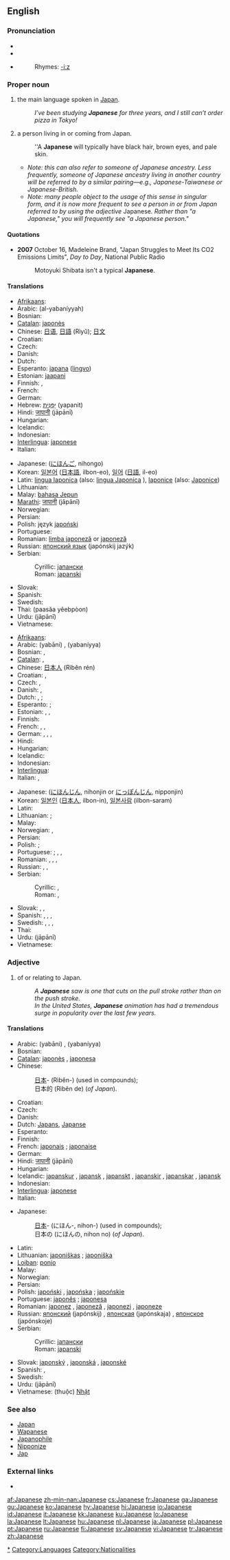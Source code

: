 {{interwiktionary|code=ja}}
{{see|:Category:Japanese language}}
==English==
{{wikipedia}}

===Pronunciation===
* {{IPA|/ˌʤæpəˈniːz/}}
* {{SAMPA|/%dZ{p@"ni:z/}}
* {{audio|en-us-Japanese.ogg|Audio (US)}}
*: Rhymes: [[Rhymes:English:-iːz|-iːz]]

===Proper noun===
{{en-proper noun}}

# {{uncountable}} the main language spoken in [[Japan]].
#: ''I’ve been studying '''Japanese''' for three years, and I still can’t order pizza in Tokyo!''
# {{countable}} a person living in or coming from Japan.
#: ''A '''Japanese''' will typically have black hair, brown eyes, and pale skin.
#* ''Note: this can also refer to someone of Japanese ancestry. Less frequently, someone of Japanese ancestry living in another country will be referred to by a similar pairing—e.g., Japanese-Taiwanese or Japanese-British.''
#* ''Note: many people object to the usage of this sense in singular form, and it is now more frequent to see a person in or from Japan referred to by using the adjective'' Japanese''. Rather than "a Japanese," you will frequently see "a Japanese person."''

====Quotations====
* '''2007''' October 16, Madeleine Brand, "Japan Struggles to Meet Its CO2 Emissions Limits", ''Day to Day'', National Public Radio
*: Motoyuki Shibata isn't a typical '''Japanese'''.

====Translations====
{{trans-top|Japanese language}}
* [[Afrikaans]]: {{t|af|Japannees}}
* Arabic: {{Arab|[[اليابانية]]}} (al-yabaníyyah) {{f}}
* Bosnian: {{t-|bs|japanski|m}}
* [[Catalan]]: [[japonès]]
* Chinese: [[日语]], [[日語]] (Rìyǔ); [[日文]]
* Croatian: {{t-|hr|japanski|m}}
* Czech: {{t+|cs|japonština|f}}
* Danish: {{t-|da|japansk}}
* Dutch: {{t+|nl|Japans}}
* Esperanto: [[japana]] ([[lingvo]])
* Estonian: [[jaapani]]
* Finnish: {{t+|fi|japani}}, {{t+|fi|japanilainen}}
* French: {{t+|fr|japonais|m}}
* German: {{t+|de|Japanisch|n}}
* Hebrew: [[יפנית|יָפָּנִית]] (yapanit)
* Hindi: [[जापानी]] (jāpānī)
* Hungarian: {{t+|hu|japán}}
* Icelandic: {{t+|is|japanska|f}}
* Indonesian: {{t+|id|bahasa Jepang|xs=Indonesian}}
* [[Interlingua]]: [[japonese]]
* Italian: {{t+|it|giapponese|m}}
{{trans-mid}}
* Japanese: {{t+|ja|日本語|sc=Jpan}} ([[にほんご]], nihongo)
* Korean: [[일본어]] ([[日本語]], ilbon-eo), [[일어]] ([[日語]], il-eo)
* Latin: [[lingua Iaponica]] {{f}} (also: [[lingua Japonica]] {{f}}), [[Iaponice]] (also: [[Japonice]])
* Lithuanian: {{t+|lt|japonų kalba|f|xs=Lithuanian}}
* Malay: [[bahasa Jepun]]
* [[Marathi]]: [[जापानी]] (jāpānī)
* Norwegian: {{t-|no|japansk}}
* Persian: {{t-|fa|ژاپنی|tr=zhaponi|sc=fa-Arab|xs=Persian}}
* Polish: język [[japoński]]
* Portuguese: {{t+|pt|japonês|m}}
* Romanian: [[limba japoneză]] or [[japoneză]] {{f}}
* Russian: [[японский|японский язык]] (japónskij jazýk) {{m}}
* Serbian:
*: Cyrillic: [[јапански#Serbian|јапански]] {{m}}
*: Roman: [[japanski#Serbian|japanski]] {{m}}
* Slovak: {{t+|sk|japončina|f}}
* Spanish: {{t+|es|japonés|m}}
* Swedish: {{t+|sv|japanska}}
* Thai: {{Thai|[[ภาษาญี่ปุ่น]]}} (paasăa yêebpòon)
* Urdu: {{ur-Arab|[[جاپانی]]}} (jāpānī)
* Vietnamese: {{t+|vi|tiếng Nhật|xs=Vietnamese}}
{{trans-bottom}}

{{trans-top|person of Japan}}
* [[Afrikaans]]: {{t|af|Japannees}}
* Arabic: {{Arab|[[ياباني]]}} (yabāni) {{m}}, {{Arab|[[يابانية]]}} (yabaníyya) {{f}}
* Bosnian: {{t|bs|Japanac|m}}, {{t|bs|Japanka|f}}
* [[Catalan]]: {{t|ca|japonès|m}}, {{t|ca|japonesa|f}}
* Chinese: [[日本人]] (Rìběn rén)
* Croatian: {{t|hr|Japanac|m}}, {{t|hr|Japanka|f}}
* Czech: {{t+|cs|Japonec|m}}, {{t+|cs|Japonka|f}}
* Danish: {{t|da|japaner}}, {{t|da|japanere|p}}
* Dutch: {{t|nl|Japanner}}, {{t|nl|Japanees}}; {{t|nl|Japanese}}
* Esperanto: {{t|eo|Japano}}; {{t|eo|Japanino}}
* Estonian: {{t|et|jaapanlane}} {{qualifier|for male, female}}, {{t|et|jaapanlanna}} {{qualifier|for female}}, {{t|et|jaapanlased}} {{qualifier|for plural}}
* Finnish: {{t+|fi|japanilainen}}
* French: {{t+|fr|Japonais|m}}, {{t+|fr|Japonaise|f}}, {{t+|fr|Japonaises|f|p}}
* German: {{t|de|Japaner|m}}, {{t|de|Japanerin|f}}, {{t|de|Japanere|p}}, {{t|de|Japanerinnen|f|p}} 
* Hindi: {{t|hi|जापानी|tr=jāpānī}}
* Hungarian: {{t+|hu|japán}}
* Icelandic: {{t+|is|Japani|m}}
* Indonesian: {{t|id|orang Jepang}}
* [[Interlingua]]: {{t|ia|japonese}}
* Italian: {{t|it|giapponese}} {{m|f}}, {{t|it|giapponesi}} {{m|f}} {{p}}
{{trans-mid}}
* Japanese: {{t+|ja|日本人|sc=Jpan}} ([[にほんじん]], nihonjin or [[にっぽんじん]], nipponjin)
* Korean: [[일본인]] ([[日本人]], ilbon-in), [[일본사람]] (ilbon-saram)
* Latin: {{t|la|Iapo|c}}
* Lithuanian: {{t|lt|japonas|m}}; {{t|lt|japonė|f}}
* Malay: {{t|ms|orang Jepun}}
* Norwegian: {{t|no|japaner}}, {{t|no|japanere}}
* Persian: {{t-|fa|ژاپنی|tr=zhaponi|sc=fa-Arab|xs=Persian}}
* Polish: {{t+|pl|Japończyk|m}}; {{t+|pl|Japonka|f}}
* Portuguese: {{t+|pt|japonês|m}}; {{t-|pt|japonesa|f}}, {{t+|pt|japoneses|p}}, {{t+|pt|japonesas}} {{f|p}}
* Romanian: {{t|ro|japonez|m}}, {{t|ro|japoneză|f}}, {{t|ro|japonezi|p}}, {{t|ro|japoneze}} {{f|p}}
* Russian: {{t|ru|японец|m|tr=japónets|sc=Cyrl}}, {{t|ru|японка|f|tr=japónka|sc=Cyrl}}, {{t|ru|японцы|p|tr=japóntsy|sc=Cyrl}}
* Serbian:
*: Cyrillic: {{t|sr|Јапанац|m|sc=Cyrl}}, {{t|sr|Јапанка|f|sc=Cyrl}}
*: Roman: {{t|sr|Japanac|m}}, {{t|sr|Japanka|f}}
* Slovak: {{t|sk|japonec|m}}, {{t|sk|japonka|f}}, {{t|sk|japončík|m}} {{qualifier|colloquial}}
* Spanish: {{t|es|japonés|m}}, {{t|es|japonesa|f}}, {{t|es|japoneses|p}}, {{t|es|japonesas}} {{f|p}}
* Swedish: {{t|sv|japan}} {{qualifier|for male}}, {{t|sv|japanska}} {{qualifier|female}}, {{t|sv|japaner}}, {{t|sv|japanskar|p}}
* Thai: {{t|th|คนญี่ปุ่น|tr=kon yêebpòon|sc=Thai}}
* Urdu: {{ur-Arab|[[جاپانی]]}} (jāpānī)
* Vietnamese: {{t|vi|người Nhật}}
{{trans-bottom}}

===Adjective===
{{en-adj-more}}

# of or relating to Japan.
#: ''A '''Japanese''' saw is one that cuts on the pull stroke rather than on the push stroke.''
#: ''In the United States, '''Japanese''' animation has had a tremendous surge in popularity over the last few years.''

====Translations====
{{trans-top|of or relating to Japan}}
* Arabic: {{Arab|[[ياباني]]}} (yabāni) {{m}}, {{Arab|[[يابانية]]}} (yabaníyya) {{f}}
* Bosnian: {{t-|bs|japanski|m}}
* [[Catalan]]: [[japonès]] {{m}}, [[japonesa]] {{f}}
* Chinese:
*: [[日本]]- (Rìběn-) (used in compounds);
*: 日本的 (Rìběn de) (''of Japan'').
* Croatian: {{t-|hr|japanski|m}}
* Czech: {{t-|cs|japonský|m}}
* Danish: {{t-|da|japansk}}
* Dutch: [[Japans]], [[Japanse]]
* Esperanto: {{t+|eo|japana|xs=Esperanto}}
* Finnish: {{t+|fi|japanilainen}}
* French: [[japonais]] {{m}}; [[japonaise]] {{f}}
* German: {{t+|de|japanisch}}
* Hindi: [[जापानी]] (jāpānī)
* Hungarian: {{t+|hu|japán}}
* Icelandic: [[japanskur]] {{m}}, [[japansk]] {{f}}, [[japanskt]] {{n}}, [[japanskir]] {{m|p}},  [[japanskar]] {{f|p}}, [[japansk]] {{n|p}}
* Indonesian: {{t+|id|Jepang|xs=Indonesian}}
* [[Interlingua]]: [[japonese]]
* Italian: {{t+|it|giapponese}}
{{trans-mid}}
* Japanese:
*: [[日本]]- (にほん-, nihon-) (used in compounds);
*: 日本の (にほんの, nihon no) (''of Japan'').
* Latin: {{t+|la|Iaponicus}}
* Lithuanian: [[japoniškas]] {{m}}; [[japoniška]] {{f}}
* [[Lojban]]: [[ponjo]]
* Malay: {{t-|ms|Jepun|xs=Malay}}
* Norwegian: {{t-|no|japansk}}
* Persian: {{t-|fa|ژاپنی|tr=zhaponi|sc=fa-Arab|xs=Persian}}
* Polish: [[japoński]] {{m}}, [[japońska]] {{f}}; [[japońskie]] {{n|p}}
* Portuguese: [[japonês]] {{m}}; [[japonesa]] {{f}}
* Romanian: [[japonez]] {{m}}, [[japoneză]] {{f}}, [[japonezi]] {{m|p}}, [[japoneze]] {{f|p}}
* Russian: [[японский]] (japónskij) {{m}}, [[японская]] (japónskaja) {{f}}, [[японское]] (japónskoje) {{n}}
* Serbian:
*: Cyrillic: [[јапански#Serbian|јапански]] {{m}}
*: Roman: [[japanski#Serbian|japanski]] {{m}}
* Slovak: [[japonský]] {{m}}, [[japonská]] {{f}}, [[japonské]] {{n}}
* Spanish: {{t+|es|japonés|m}}, {{t-|es|japonesa|f}}
* Swedish: {{t+|sv|japansk}}
* Urdu: {{ur-Arab|[[جاپانی]]}} (jāpānī)
* Vietnamese: (thuộc) [[Nhật]]
{{trans-bottom}}

===See also===
* [[Japan]]
* [[Wapanese]]
* [[Japanophile]]
* [[Nipponize]]
* [[Jap]]

===External links===
* {{ethnologue|code=jpn}}

[[Category:Japan|*]]
[[Category:Languages]]
[[Category:Nationalities]]

[[af:Japanese]]
[[zh-min-nan:Japanese]]
[[cs:Japanese]]
[[fr:Japanese]]
[[ga:Japanese]]
[[gu:Japanese]]
[[ko:Japanese]]
[[hy:Japanese]]
[[hi:Japanese]]
[[io:Japanese]]
[[id:Japanese]]
[[it:Japanese]]
[[kk:Japanese]]
[[ku:Japanese]]
[[lo:Japanese]]
[[la:Japanese]]
[[lt:Japanese]]
[[hu:Japanese]]
[[nl:Japanese]]
[[ja:Japanese]]
[[pl:Japanese]]
[[pt:Japanese]]
[[ru:Japanese]]
[[fi:Japanese]]
[[sv:Japanese]]
[[vi:Japanese]]
[[tr:Japanese]]
[[zh:Japanese]]